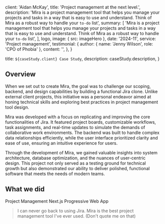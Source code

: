 
  client: 'Aidan McKay',
  title: 'Project management at the next level.',
  description:
    'Mira is a project management tool that helps you manage your projects and tasks in a way that is easy to use and understand. Think of Mira as a robust way to handle your `to-do` list',
  summary: [
    'Mira is a project management tool that helps you manage your projects and tasks in a way that is easy to use and understand. Think of Mira as a robust way to handle your `to-do` list',
  ],
  logo,
  image: { src: imageHero },
  date: '2024-11',
  service: 'Project management',
  testimonial: {
    author: { name: 'Jenny Wilson', role: 'CPO of Phobia' },
    content:
      '',
  },
}

  title: `${caseStudy.client} Case Study`,
  description: caseStudy.description,
}

## Overview

When we set out to create Mira, the goal was to challenge our scoping, backend, and design capabilities by building a functional Jira clone. Unlike external client projects, this initiative was a personal endeavor aimed at honing technical skills and exploring best practices in project management tool design.

Mira was developed with a focus on replicating and improving the core functionalities of Jira. It featured project boards, customizable workflows, task assignments, and real-time updates to simulate the demands of collaborative work environments. The backend was built to handle complex data relationships efficiently, while the user interface prioritized clarity and ease of use, ensuring an intuitive experience for users.

Through the development of Mira, we gained valuable insights into system architecture, database optimization, and the nuances of user-centric design. This project not only served as a testing ground for technical growth but also demonstrated our ability to deliver polished, functional software that meets the needs of modern teams.

## What we did

<TagList>
  <TagListItem>Project Management</TagListItem>
  <TagListItem>Next.js</TagListItem>
  <TagListItem>Progressive Web App</TagListItem>
</TagList>

<Blockquote
  author={{ name: 'Aidan McKay', role: 'Founder of CodeCanvas Creations' }}
  image={{ src: imageAidanMcKay }}
>
  I can never go back to using Jira. Mira is the best project management tool I've ever used. (Don't quote me on that)
</Blockquote>

<StatList>
  <StatListItem value="20%" label="Churn rate" />
  <StatListItem value="5x" label="Rooms Cleaned" />
  <StatListItem value="2.3" label="Tasks Completed a Day" />
  <StatListItem value="8" label="Pending lawsuits" />
</StatList>
